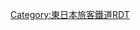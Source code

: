 {{Routemap|inline=<includeonly>yes</includeonly>|collapse=yes|title=烏山線|title-bg=#339966|title-color=white|map=
HST~~ ~~[[宇都宮站|宇都宮]]
STR~~ ~~[[東北本線]]（[[宇都宮線]]）
BHF~~0.0~~'''[[寶積寺站|寶積寺]]'''
ABZgl~~ ~~東北本線（宇都宮線）
BHF~~3.9~~'''[[下野花岡站|下野花岡]]'''
BHF~~5.9~~'''[[仁井田站 (栃木縣)|仁井田]]'''
BHF~~8.3~~'''[[鴻野山站|鴻野山]]'''
BHF~~12.7~~'''[[大金站|大金]]'''
BHF~~15.3~~'''[[小塙站|小塙]]'''
TUNNEL1~~ ~~森田隧道
BHF~~17.5~~'''[[瀧站 (栃木縣)|瀧]]'''
KBHFe~~20.4~~'''[[烏山站 (日本)|烏山]]'''
|bottom={{navbar|烏山線RDT}}
}}<noinclude>{{rdt intro|[[烏山線]]}}

[[Category:東日本旅客鐵道RDT]]
[[Category:烏山線| ]]

</noinclude>